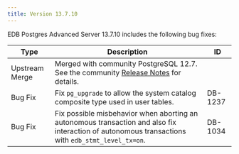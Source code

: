 ---
title: Version 13.7.10
---

EDB Postgres Advanced Server 13.7.10 includes the following bug fixes:

| Type    | Description                                                                                                                                       | ID      |
| ------- | ------------------------------------------------------------------------------------------------------------------------------------------------- | ------- |
| Upstream Merge | Merged with community PostgreSQL 12.7. See the community [Release Notes](https://www.postgresql.org/docs/12/release-12-7.html) for details.  |         |          |
| Bug Fix | Fix `pg_upgrade` to allow the system catalog composite type used in user tables.                                                                  | DB-1237 |
| Bug Fix | Fix possible misbehavior when aborting an autonomous transaction and also fix interaction of autonomous transactions with `edb_stmt_level_tx=on`. | DB-1034 |

